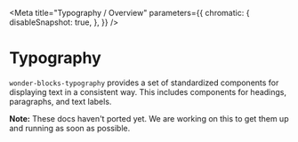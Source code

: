 
<Meta
    title="Typography / Overview"
    parameters={{
        chromatic: {
            disableSnapshot: true,
        },
    }}
/>

# Typography

`wonder-blocks-typography` provides a set of standardized components for
displaying text in a consistent way. This includes components for headings,
paragraphs, and text labels.

**Note:** These docs haven't ported yet. We are working on this to get them up
and running as soon as possible.